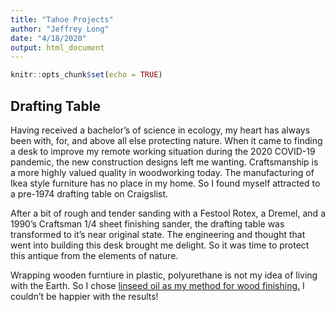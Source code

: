 ```yaml
---
title: "Tahoe Projects"
author: "Jeffrey Long"
date: "4/18/2020"
output: html_document
---
```


```r
knitr::opts_chunk$set(echo = TRUE)
```

## Drafting Table

Having received a bachelor's of science in ecology, my heart has always been
with, for, and above all else protecting nature. When it came to finding a 
desk to improve my remote working situation during the 2020 COVID-19 pandemic,
the new construction designs left me wanting. Craftsmanship is a more highly 
valued quality in woodworking today. The manufacturing of Ikea style 
furniture has no place in my home. So I found myself attracted to a pre-1974 
drafting table on Craigslist.

After a bit of rough and tender sanding with a Festool Rotex, a Dremel, and 
a 1990's Craftsman 1/4 sheet finishing sander, the drafting table was
transformed to it's near original state. The engineering and thought that
went into building this desk brought me delight. So it was time to protect 
this antique from the elements of nature. 

Wrapping wooden furntiure in plastic, polyurethane is not my idea of 
living with the Earth. So I chose [linseed oil as my method for wood 
finishing.](https://ardec.ca/en/blog/22/linseed-oil-a-natural-solution-for-wood-finishing) I couldn't be happier with the results! 

